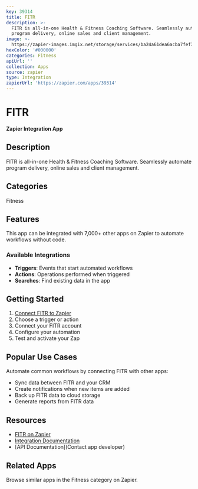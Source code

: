 ```yaml
---
key: 39314
title: FITR
description: >-
  FITR is all-in-one Health & Fitness Coaching Software. Seamlessly automate
  program delivery, online sales and client management.
image: >-
  https://zapier-images.imgix.net/storage/services/ba24a61dea6acba7fef3f4e0979a9af0.png?auto=format%2Ccompress&ixlib=python-3.0.0&q=50
hexColor: '#000000'
categories: Fitness
apiUrl: ''
collection: Apps
source: zapier
type: Integration
zapierUrl: 'https://zapier.com/apps/39314'
---
```

# FITR

**Zapier Integration App**

## Description

FITR is all-in-one Health & Fitness Coaching Software. Seamlessly automate program delivery, online sales and client management.

## Categories

Fitness

## Features

This app can be integrated with 7,000+ other apps on Zapier to automate workflows without code.

### Available Integrations

- **Triggers**: Events that start automated workflows
- **Actions**: Operations performed when triggered
- **Searches**: Find existing data in the app

## Getting Started

1. [Connect FITR to Zapier](https://zapier.com/apps/39314)
2. Choose a trigger or action
3. Connect your FITR account
4. Configure your automation
5. Test and activate your Zap

## Popular Use Cases

Automate common workflows by connecting FITR with other apps:

- Sync data between FITR and your CRM
- Create notifications when new items are added
- Back up FITR data to cloud storage
- Generate reports from FITR data

## Resources

- [FITR on Zapier](https://zapier.com/apps/39314)
- [Integration Documentation](https://zapier.com/apps/39314/integrations)
- [API Documentation](Contact app developer)

## Related Apps

Browse similar apps in the Fitness category on Zapier.
